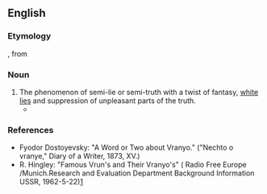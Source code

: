 ==English==
{{rfv}}
===Etymology===
{{etyl|ru}} {{term|враньё|lang=ru|tr=vran’jó||lying, lies}}, from {{term|врать|lang=ru|tr=vrat’||to lie}}

===Noun===
{{en-noun|-}}

# The phenomenon of semi-lie or semi-truth with a twist of fantasy, [[white lie]]s and suppression of unpleasant parts of the truth.
#* {{quote-newsgroup|year=2004|date=Sep 6 200|author=Raven|title=Re: OT: Beslan school hostage tragedy (Russia, Putin)|newsgroup=alt.fan.tolkien|url=http://groups.google.com/group/alt.fan.tolkien/msg/945cd87ca6dbb8a4
|passage=If the reports from the Russian authorities aren't all vranyo, there were not many Chechens among the Beslan ghouls.}}

===References===
* Fyodor Dostoyevsky: "A Word or Two about Vranyo." ("Nechto o vranye," Diary of a Writer, 1873, XV.)
* R. Hingley: "Famous Vrun's and Their Vranyo's" ( Radio Free Europe /Munich.Research and Evaluation Department Background Information USSR, 1962-5-22)[http://www.osa.ceu.hu/files/holdings/300/8/3/text/60-3-312.shtml]